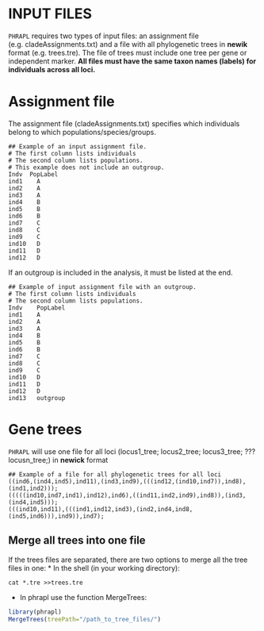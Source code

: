 INPUT FILES
=======

`PHRAPL` requires two types of input files: an assignment file (e.g. cladeAssignments.txt) and a file with all phylogenetic trees in **newik** format (e.g. trees.tre). The file of trees must include one tree per gene or independent marker. __All files must have the same taxon names (labels) for individuals across all loci.__


# Assignment file
The assignment file (cladeAssignments.txt) specifies which individuals belong to which populations/species/groups. 

```
## Example of an input assignment file. 
# The first column lists individuals 
# The second column lists populations.
# This example does not include an outgroup.
Indv  PopLabel
ind1	A
ind2	A
ind3	A
ind4	B
ind5	B
ind6	B
ind7	C
ind8	C
ind9	C
ind10	D
ind11	D
ind12	D
```

If an outgroup is included in the analysis, it must be listed at the end.
```
## Example of input assignment file with an outgroup. 
# The first column lists individuals 
# The second column lists populations.
Indv	PopLabel
ind1	A
ind2	A
ind3	A
ind4	B
ind5	B
ind6	B
ind7	C
ind8	C
ind9	C
ind10	D
ind11	D
ind12	D
ind13	outgroup
```


# Gene trees
`PHRAPL` will use one file for all loci (locus1_tree; locus2_tree; locus3_tree; ??? locusn_tree;) in **newick** format

```
## Example of a file for all phylogenetic trees for all loci  
((ind6,(ind4,ind5),ind11),(ind3,ind9),(((ind12,(ind10,ind7)),ind8),(ind1,ind2)));
(((((ind10,ind7,ind1),ind12),ind6),((ind11,ind2,ind9),ind8)),(ind3,(ind4,ind5)));
(((ind10,ind11),(((ind1,ind12,ind3),(ind2,ind4,ind8,(ind5,ind6))),ind9)),ind7);
```


## Merge all trees into one file
If the trees files are separated, there are two options to merge all the tree files in one:
*	In the shell (in your working directory): 
```
cat *.tre >>trees.tre
```

*	In phrapl use the function MergeTrees:  
```r
library(phrapl)
MergeTrees(treePath="/path_to_tree_files/")
```
